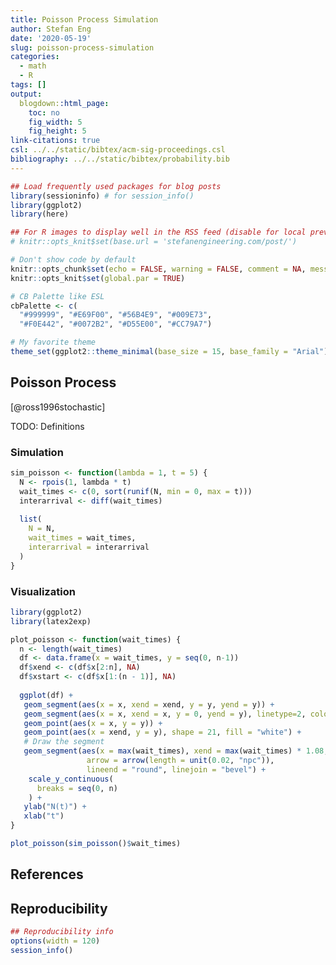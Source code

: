 ```yaml
---
title: Poisson Process Simulation
author: Stefan Eng
date: '2020-05-19'
slug: poisson-process-simulation
categories:
  - math
  - R
tags: []
output:
  blogdown::html_page:
    toc: no
    fig_width: 5
    fig_height: 5
link-citations: true    
csl: ../../static/bibtex/acm-sig-proceedings.csl
bibliography: ../../static/bibtex/probability.bib
---
```



```r
## Load frequently used packages for blog posts
library(sessioninfo) # for session_info()
library(ggplot2)
library(here)

## For R images to display well in the RSS feed (disable for local preview)
# knitr::opts_knit$set(base.url = 'stefanengineering.com/post/')

# Don't show code by default
knitr::opts_chunk$set(echo = FALSE, warning = FALSE, comment = NA, message = FALSE)
knitr::opts_knit$set(global.par = TRUE)

# CB Palette like ESL
cbPalette <- c(
  "#999999", "#E69F00", "#56B4E9", "#009E73",
  "#F0E442", "#0072B2", "#D55E00", "#CC79A7")

# My favorite theme
theme_set(ggplot2::theme_minimal(base_size = 15, base_family = "Arial"))
```

## Poisson Process
[@ross1996stochastic]

TODO: Definitions

### Simulation
```r
sim_poisson <- function(lambda = 1, t = 5) {
  N <- rpois(1, lambda * t)
  wait_times <- c(0, sort(runif(N, min = 0, max = t)))
  interarrival <- diff(wait_times)
  
  list(
    N = N,
    wait_times = wait_times,
    interarrival = interarrival
  )
}
```

### Visualization
```r
library(ggplot2)
library(latex2exp)

plot_poisson <- function(wait_times) {
  n <- length(wait_times)
  df <- data.frame(x = wait_times, y = seq(0, n-1))
  df$xend <- c(df$x[2:n], NA)
  df$xstart <- c(df$x[1:(n - 1)], NA)
  
  ggplot(df) +
   geom_segment(aes(x = x, xend = xend, y = y, yend = y)) +
   geom_segment(aes(x = x, xend = x, y = 0, yend = y), linetype=2, color="grey") +
   geom_point(aes(x = x, y = y)) +
   geom_point(aes(x = xend, y = y), shape = 21, fill = "white") +
   # Draw the segment
   geom_segment(aes(x = max(wait_times), xend = max(wait_times) * 1.08, y = n - 1, yend = n - 1),
                 arrow = arrow(length = unit(0.02, "npc")),
                 lineend = "round", linejoin = "bevel") +
    scale_y_continuous(
      breaks = seq(0, n)
    ) +
   ylab("N(t)") +
   xlab("t")
}

plot_poisson(sim_poisson()$wait_times)
```

## References

## Reproducibility

```r
## Reproducibility info
options(width = 120)
session_info()
```
